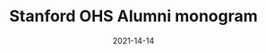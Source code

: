 ---
title: Stanford OHS Alumni monogram
tags: [lettering]
date: 2021-14-14
draft: true
slug: '/ohs-alumni'
---